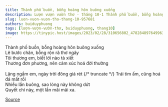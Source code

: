 ```yaml
---
title: Thành phố buồn, bỗng hoàng hôn buông xuống
description: Lượn vượn vườn thơ - tháng 10-1 Thành phố buồn, bỗng hoàng hôn buông xuống Lê bước chân, bỗng rộn rã thơ ngây
slug: luon-vuon-vuon-tho-thang-10-957681
authors: buiduyphuong
tags: [lượn-vượn-vườn-thơ, buiduyphuong, thang10]
image: https://tinypic.host/images/2023/02/28/310656802_478284897649963_8845357031812433805_n.th.jpg
---
```


Thành phố buồn, bỗng hoàng hôn buông xuống\
Lê bước chân, bỗng rộn rã thơ ngây\
Tôi thương em, biết lời nào tả xiết\
Thương đơn phương, nên cảm xúc hoá đời thường\
\
Lặng ngắm em, ngày trời đông giá rét
{/* truncate */}
Trái tim ấm, cũng hoá đá mất rồi\
Nhiều lần buông, sao lòng này không dứt\
Quyết chí này, một lần mãi mãi xa.

[Source](https://www.facebook.com/ape.poem/posts/pfbid0hvTQnJWoK6okDwXZmA3cTmhSeYS4UpRCo7R4384RdjRpZWrSvMNEiFgT54D5QAisl)
